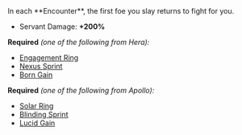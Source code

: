 
<Boon>
In each **Encounter**, the first foe you slay returns to fight for you.

- Servant Damage: **+200%**

</Boon>

**Required** _(one of the following from Hera):_

- [Engagement Ring](/boons/hera#engagement-ring)
- [Nexus Sprint](/boons/hera#nexus-sprint)
- [Born Gain](/boons/hera#born-gain)

**Required** _(one of the following from Apollo):_

- [Solar Ring](/boons/apollo#solar-ring)
- [Blinding Sprint](/boons/apollo#blinding-sprint)
- [Lucid Gain](/boons/apollo#lucid-gain)
